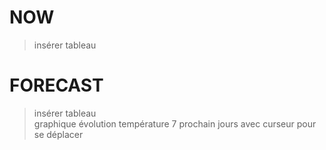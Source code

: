# NOW

> insérer tableau

# FORECAST


> insérer tableau  
> graphique évolution température 7 prochain jours avec curseur pour se déplacer



